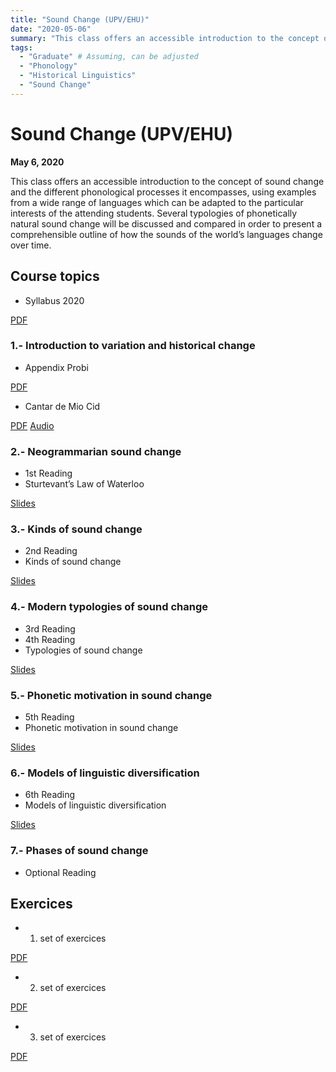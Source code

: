 ```yaml
---
title: "Sound Change (UPV/EHU)"
date: "2020-05-06"
summary: "This class offers an accessible introduction to the concept of sound change and the different phonological processes it encompasses, using examples from a wide range of languages which can be adapted to the particular interests of the attending students. Several typologies of phonetically natural sound change will be discussed and compared in order to present a comprehensible outline of how the sounds of the world's languages change over time."
tags:
  - "Graduate" # Assuming, can be adjusted
  - "Phonology"
  - "Historical Linguistics"
  - "Sound Change"
---
```


# Sound Change (UPV/EHU)

**May 6, 2020**

This class offers an accessible introduction to the concept of sound change and the different phonological processes it encompasses, using examples from a wide range of languages which can be adapted to the particular interests of the attending students. Several typologies of phonetically natural sound change will be discussed and compared in order to present a comprehensible outline of how the sounds of the world's languages change over time.

## Course topics

* Syllabus 2020

::: {.touch-aware-links}
<a href="/static/files/Syllabus.pdf" class="pdf-link"><i class="ai ai-open-access"></i><span class="link-text">PDF</span></a>
:::

### 1.- Introduction to variation and historical change

* Appendix Probi

::: {.touch-aware-links}
<a href="/static/files/AppendixProbi.pdf" class="pdf-link"><i class="ai ai-open-access"></i><span class="link-text">PDF</span></a>
:::

* Cantar de Mio Cid

::: {.touch-aware-links}
<a href="/static/files/MioCid.pdf" class="pdf-link"><i class="ai ai-open-access"></i><span class="link-text">PDF</span></a>
<a href="01r.mp3" class="audio-link"><i class="fas fa-headphones"></i><span class="link-text">Audio</span></a>
:::

### 2.- Neogrammarian sound change

* 1st Reading
* Sturtevant's Law of Waterloo

::: {.touch-aware-links}
<a href="/static/files/Sturtevant-Waterloo.pdf" class="slides-link"><i class="fas fa-file-powerpoint"></i><span class="link-text">Slides</span></a>
:::

### 3.- Kinds of sound change

* 2nd Reading
* Kinds of sound change

::: {.touch-aware-links}
<a href="/static/files/KindsofSC.pdf" class="slides-link"><i class="fas fa-file-powerpoint"></i><span class="link-text">Slides</span></a>
:::

### 4.- Modern typologies of sound change

* 3rd Reading
* 4th Reading
* Typologies of sound change

::: {.touch-aware-links}
<a href="/static/files/TypologiesofSC.pdf" class="slides-link"><i class="fas fa-file-powerpoint"></i><span class="link-text">Slides</span></a>
:::

### 5.- Phonetic motivation in sound change

* 5th Reading
* Phonetic motivation in sound change

::: {.touch-aware-links}
<a href="/static/files/PhoneticSC.pdf" class="slides-link"><i class="fas fa-file-powerpoint"></i><span class="link-text">Slides</span></a>
:::

### 6.- Models of linguistic diversification

* 6th Reading
* Models of linguistic diversification

::: {.touch-aware-links}
<a href="/static/files/Diversification.pdf" class="slides-link"><i class="fas fa-file-powerpoint"></i><span class="link-text">Slides</span></a>
:::

### 7.- Phases of sound change

* Optional Reading

## Exercices

* 1. set of exercices

::: {.touch-aware-links}
<a href="/static/files/TraskExercices1.pdf" class="pdf-link"><i class="ai ai-open-access"></i><span class="link-text">PDF</span></a>
:::

* 2. set of exercices

::: {.touch-aware-links}
<a href="/static/files/TraskExercices2.pdf" class="pdf-link"><i class="ai ai-open-access"></i><span class="link-text">PDF</span></a>
:::

* 3. set of exercices

::: {.touch-aware-links}
<a href="/static/files/CampbellExercices.pdf" class="pdf-link"><i class="ai ai-open-access"></i><span class="link-text">PDF</span></a>
:::